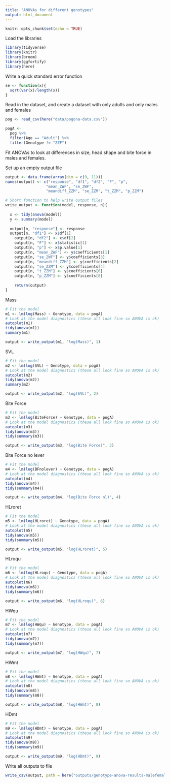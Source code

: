 ```yaml
---
title: "ANOVAs for different genotypes"
output: html_document
---
```


```r
knitr::opts_chunk$set(echo = TRUE)
```

Load the libraries
```r
library(tidyverse)
library(knitr)
library(broom)
library(ggfortify)
library(here)
```

Write a quick standard error function
```r
se <- function(x){
  sqrt(var(x)/length(x))
}
```

Read in the dataset, and create a dataset with only adults and only males and females
```r
pog <- read_csv(here("data/pogona-data.csv"))

pogA <- 
  pog %>%
  filter(Age == "Adult") %>%
  filter(Genotype != "ZZF")
```

Fit ANOVAs to look at differences in size, head shape and bite force in males and females.

Set up an empty output file
```r
output <- data.frame(array(dim = c(9, 11)))
names(output) <- c("response", "df1", "df2", "F", "p", 
                  "mean_ZWF", "se_ZWF",
                  "meandiff_ZZM", "se_ZZM", "t_ZZM", "p_ZZM")

# Short function to help write output files
write_output <- function(model, response, n){
  
  x <- tidy(anova(model))
  y <- summary(model)
    
  output[n, "response"] <- response
  output[n, "df1"] <- x$df[1]
    output[n, "df2"] <- x$df[2]
    output[n, "F"] <- x$statistic[1]
    output[n, "p"] <- x$p.value[1]
    output[n, "mean_ZWF"] <- y$coefficients[1]
    output[n, "se_ZWF"] <- y$coefficients[3]
    output[n, "meandiff_ZZM"] <- y$coefficients[2]
    output[n, "se_ZZM"] <- y$coefficients[4]
    output[n, "t_ZZM"] <- y$coefficients[6]
    output[n, "p_ZZM"] <- y$coefficients[8]
    
    return(output)
}
```

Mass
```r
# Fit the model
m1 <- lm(log(Mass) ~ Genotype, data = pogA)
# Look at the model diagnostics (these all look fine so ANOVA is ok)
autoplot(m1)
tidy(anova(m1))
summary(m1)

output <- write_output(m1, "log(Mass)", 1)
```

SVL
```r
# Fit the model
m2 <- lm(log(SVL) ~ Genotype, data = pogA)
# Look at the model diagnostics (these all look fine so ANOVA is ok)
autoplot(m2)
tidy(anova(m2))
summary(m2)

output <- write_output(m2, "log(SVL)", 2)
```

Bite Force
```r
# Fit the model
m3 <- lm(log(BiteForce) ~ Genotype, data = pogA)
# Look at the model diagnostics (these all look fine so ANOVA is ok)
autoplot(m3)
tidy(anova(m3))
tidy(summary(m3))

output <- write_output(m3, "log(Bite Force)", 3)
```

Bite Force no lever
```r
# Fit the model
m4 <- lm(log(BFnolever) ~ Genotype, data = pogA)
# Look at the model diagnostics (these all look fine so ANOVA is ok)
autoplot(m4)
tidy(anova(m4))
tidy(summary(m4))

output <- write_output(m4, "log(Bite Force nl)", 4)
```

HLroret
```r
# Fit the model
m5 <- lm(log(HLroret) ~ Genotype, data = pogA)
# Look at the model diagnostics (these all look fine so ANOVA is ok)
autoplot(m5)
tidy(anova(m5))
tidy(summary(m5))

output <- write_output(m5, "log(HLroret)", 5)
```

HLroqu
```r
# Fit the model
m6 <- lm(log(HLroqu) ~ Genotype, data = pogA)
# Look at the model diagnostics (these all look fine so ANOVA is ok)
autoplot(m6)
tidy(anova(m6))
tidy(summary(m6))

output <- write_output(m6, "log(HLroqu)", 6)
```

HWqu
```r
# Fit the model
m7 <- lm(log(HWqu) ~ Genotype, data = pogA)
# Look at the model diagnostics (these all look fine so ANOVA is ok)
autoplot(m7)
tidy(anova(m7))
tidy(summary(m7))

output <- write_output(m7, "log(HWqu)", 7)
```

HWmt
```r
# Fit the model
m8 <- lm(log(HWmt) ~ Genotype, data = pogA)
# Look at the model diagnostics (these all look fine so ANOVA is ok)
autoplot(m8)
tidy(anova(m8))
tidy(summary(m8))

output <- write_output(m8, "log(HWmt)", 8)
```

HDmt
```r
# Fit the model
m9 <- lm(log(HDmt) ~ Genotype, data = pogA)
# Look at the model diagnostics (these all look fine so ANOVA is ok)
autoplot(m9)
tidy(anova(m9))
tidy(summary(m9))

output <- write_output(m9, "log(HDmt)", 9)
```


Write all outputs to file
```r
write_csv(output, path = here("outputs/genotype-anova-results-malefemale-d.csv"))
```